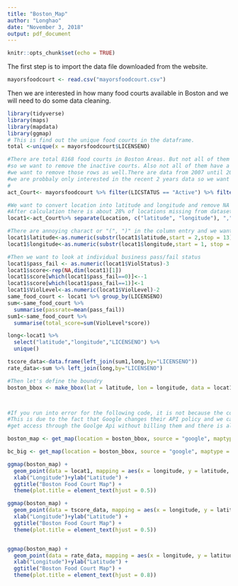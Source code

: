 ---
title: "Boston_Map"
author: "Longhao"
date: "November 3, 2018"
output: pdf_document
---

```{r setup, include=FALSE}
knitr::opts_chunk$set(echo = TRUE)
```

The first step is to import the data file downloaded from the website.
```{r}
mayorsfoodcourt <- read.csv("mayorsfoodcourt.csv")
```

Then we are interested in how many food courts available in Boston and we will need to do some
data cleaning.
```{r}
library(tidyverse)
library(maps)
library(mapdata)
library(ggmap)
# This is find out the unique food courts in the dataframe. 
total <-unique(x = mayorsfoodcourt$LICENSENO)

#There are total 8168 food courts in Boston Areas. But not all of them are active 
#so we want to remove the inactive courts. Also not all of them have a recond on violation status
#we want to remove those rows as well.There are data from 2007 until 2018, 
#we are probbaly only interested in the recent 2 years data so we want to filter the data.
#
act_Court<- mayorsfoodcourt %>% filter(LICSTATUS == "Active") %>% filter(ViolStatus == "Pass"| ViolStatus== "Fail") %>% filter(str_detect(VIOLDTTM, "2017|2018") ) 

#We want to convert location into latitude and longitude and remove NA values since we can not plot them
#After calculation there is about 28% of locations missing from dataset.
locat1<-act_Court%>% separate(Location, c("latitude", "longitude"), ",") %>% filter(!is.na(longitude)) 

#There are annoying charact or "(", ")" in the column entry and we want to remove them
locat1$latitude<-as.numeric(substr(locat1$latitude,start = 2,stop = 13))
locat1$longitude<-as.numeric(substr(locat1$longitude,start = 1, stop = 13))

#Then we want to look at individual business pass/fail status
locat1$pass_fail <- as.numeric(locat1$ViolStatus)-3 
locat1$score<-rep(NA,dim(locat1)[1])
locat1$score[which(locat1$pass_fail==0)]<--1
locat1$score[which(locat1$pass_fail==1)]<-1
locat1$ViolLevel<-as.numeric(locat1$ViolLevel)-2
same_food_court <- locat1 %>% group_by(LICENSENO)
sum<-same_food_court %>% 
  summarise(passrate=mean(pass_fail)) 
sum1<-same_food_court %>% 
  summarise(total_score=sum(ViolLevel*score))

long<-locat1 %>% 
  select("latitude","longitude","LICENSENO") %>% 
  unique()

tscore_data<-data.frame(left_join(sum1,long,by="LICENSENO"))
rate_data<-sum %>% left_join(long,by="LICENSENO")

#Then let's define the boundry
boston_bbox <- make_bbox(lat = latitude, lon = longitude, data = locat1)



#If you run into error for the following code, it is not because the code is wrong.
#This is due to the fact that Google changes their API policy and we can no longer 
#get access through the Goolge Api without billing them and there is also a daily limit.

boston_map <- get_map(location = boston_bbox, source = "google", maptype = "terrain")

bc_big <- get_map(location = boston_bbox, source = "google", maptype = "terrain")

ggmap(boston_map) + 
  geom_point(data = locat1, mapping = aes(x = longitude, y = latitude, color= ViolStatus),size=0.8)+
  xlab("Longitude")+ylab("Latitude") +
  ggtitle("Boston Food Court Map") +
  theme(plot.title = element_text(hjust = 0.5))

ggmap(boston_map) + 
  geom_point(data = tscore_data, mapping = aes(x = longitude, y = latitude, color= total_score),size=0.8)+
  xlab("Longitude")+ylab("Latitude") +
  ggtitle("Boston Food Court Map") +
  theme(plot.title = element_text(hjust = 0.5))


ggmap(boston_map) + 
  geom_point(data = rate_data, mapping = aes(x = longitude, y = latitude, color= passrate),size=0.8)+
  xlab("Longitude")+ylab("Latitude") +
  ggtitle("Boston Food Court Map") +
  theme(plot.title = element_text(hjust = 0.8))
```

